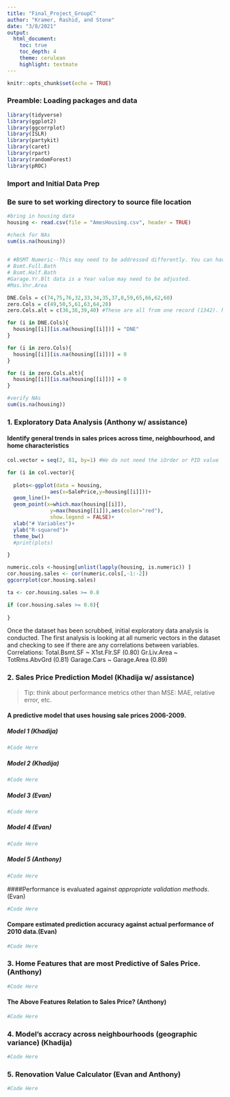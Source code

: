 ```yaml
---
title: "Final_Project_GroupC"
author: "Kramer, Rashid, and Stone"
date: "3/8/2021"
output:
  html_document:
    toc: true
    toc_depth: 4
    theme: cerulean
    highlight: textmate
---
```


```r
knitr::opts_chunk$set(echo = TRUE)
```

### Preamble: Loading packages and data

```r
library(tidyverse)
library(ggplot2)
library(ggcorrplot)
library(ISLR)
library(partykit)
library(caret)
library(rpart)
library(randomForest)
library(pROC)
```

### Import and Initial Data Prep
### Be sure to set working directory to source file location

```r
#bring in housing data
housing <- read.csv(file = "AmesHousing.csv", header = TRUE)

#check for NAs
sum(is.na(housing))

 
# #BSMT Numeric--This may need to be addressed differently. You can have a basement without a bathroom, and zero values already exist.
# Bsmt.Full.Bath
# Bsmt.Half.Bath
#Garage.Yr.Blt data is a Year value may need to be adjusted.
#Mas.Vnr.Area

DNE.Cols = c(74,75,76,32,33,34,35,37,8,59,65,66,62,60)
zero.Cols = c(49,50,5,61,63,64,28)
zero.Cols.alt = c(36,38,39,40) #These are all from one record (1342). Maybe just omit the record?

for (i in DNE.Cols){
  housing[[i]][is.na(housing[[i]])] = "DNE"
}

for (i in zero.Cols){
  housing[[i]][is.na(housing[[i]])] = 0
}

for (i in zero.Cols.alt){
  housing[[i]][is.na(housing[[i]])] = 0
}

#verify NAs
sum(is.na(housing))

```


### 1. Exploratory Data Analysis (Anthony w/ assistance)

#### Identify general trends in sales prices across time, neighbourhood, and home characteristics

```r

col.vector = seq(2, 81, by=1) #We do not need the iOrder or PID value

for (i in col.vector){
  
  plots<-ggplot(data = housing,
              aes(x=SalePrice,y=housing[[i]]))+
  geom_line()+
  geom_point(x=which.max(housing[[i]]),
              y=max(housing[[i]]),aes(color="red"),
              show.legend = FALSE)+
  xlab("# Variables")+
  ylab("R-squared")+
  theme_bw()
  #print(plots)

}

numeric.cols <-housing[unlist(lapply(housing, is.numeric)) ] 
cor.housing.sales <- cor(numeric.cols[,-1:-2])
ggcorrplot(cor.housing.sales)

ta <- cor.housing.sales >= 0.8

if (cor.housing.sales >= 0.8){
  
}
```
Once the dataset has been scrubbed, initial exploratory data analysis is conducted. The first analysis is looking at all numeric vectors in the dataset and checking to see if there are any correlations between variables.
Correlations:
Total.Bsmt.SF   ~   X1st.Flr.SF     (0.80)
Gr.Liv.Area     ~   TotRms.AbvGrd   (0.81)
Garage.Cars     ~   Garage.Area     (0.89)

### 2. Sales Price Prediction Model (Khadija w/ assistance)
> Tip: think about performance metrics other than MSE: MAE, relative error, etc.

#### A predictive model that uses housing sale prices 2006-2009. 

#####  Model 1 (Khadija)
```r

#Code Here

```

##### Model 2 (Khadija)
```r

#Code Here

```



##### Model 3 (Evan)
```r

#Code Here

```

##### Model 4 (Evan)
```r

#Code Here

```

##### Model 5 (Anthony)
```r

#Code Here

```

####Performance is evaluated against *appropriate validation methods*. (Evan)

```r

#Code Here

```

#### Compare estimated prediction accuracy against actual performance of 2010 data.(Evan)

```r

#Code Here

```


### 3. Home Features that are most Predictive of Sales Price.(Anthony)

```r

#Code Here

```

#### The Above Features Relation to Sales Price? (Anthony)

```r

#Code Here

```

### 4. Model's accracy across neighbourhoods (geographic variance) (Khadija)

```r

#Code Here

```

### 5. Renovation Value Calculator (Evan and Anthony)

```r

#Code Here

```










